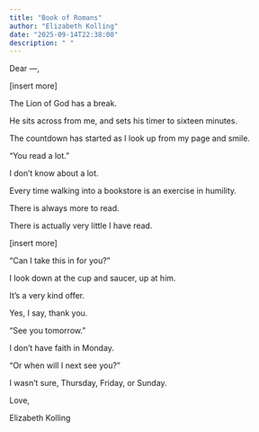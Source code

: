 ```yaml
---
title: "Book of Romans"
author: "Elizabeth Kolling"
date: "2025-09-14T22:38:00"
description: " "
---
```


Dear —, 

[insert more]

The Lion of God has a break.

He sits across from me, and sets his timer to sixteen minutes.

The countdown has started as I look up from my page and smile. 

"You read a lot."

I don't know about a lot. 

Every time walking into a bookstore is an exercise in humility.

There is always more to read. 

There is actually very little I have read. 

[insert more]

"Can I take this in for you?"

I look down at the cup and saucer, up at him.

It's a very kind offer.

Yes, I say, thank you.

"See you tomorrow."
 
I don't have faith in Monday.

"Or when will I next see you?"

I wasn't sure, Thursday, Friday, or Sunday. 

Love, 

Elizabeth Kolling
